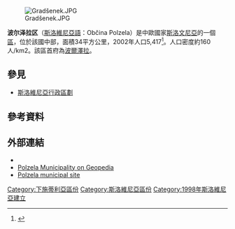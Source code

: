 {{expand|time=2017-03-08T12:33:37+00:00}}
[[File:Gradšenek.JPG|thumb]]

'''波尔泽拉区'''（[[斯洛維尼亞語|斯洛維尼亞語]]：Občina Polzela）是中歐國家[[斯洛文尼亞|斯洛文尼亞]]的一個[[斯洛維尼亞行政區劃|區]]，位於該國中部，面積34平方公里，2002年人口5,417<ref>{{Cite web |url=http://www.stat.si/popis2002/en/ |title=Statistical Office of the Republic of Slovenia, census of 2002 |access-date=2017-03-08 |archive-date=2016-12-18 |archive-url=https://web.archive.org/web/20161218144633/http://www.stat.si/popis2002/en/ |dead-url=no }}</ref>。人口密度約160人/km2。該區首府為[[波爾澤拉|波爾澤拉]]。

==參見==
*[[斯洛維尼亞行政區劃|斯洛維尼亞行政區劃]]

==參考資料==
{{Reflist}}

==外部連結==
*{{commonscat-inline|Polzela}}
* [http://www.geopedia.si/Geopedia_en.html?params=L408_F173_T973_vF_b4_x506878_y128760.5_s13 Polzela Municipality on Geopedia] {{Wayback|url=http://www.geopedia.si/Geopedia_en.html?params=L408_F173_T973_vF_b4_x506878_y128760.5_s13 |date=20160303225657 }}
* [http://www.polzela.si/ Polzela municipal site] {{Wayback|url=http://www.polzela.si/ |date=20210123102045 }}

{{Slovenia-geo-stub}}
{{DEFAULTSORT:Polzela}}
[[Category:下施蒂利亞區份|Category:下施蒂利亞區份]]
[[Category:斯洛維尼亞區份|Category:斯洛維尼亞區份]]
[[Category:1998年斯洛維尼亞建立|Category:1998年斯洛維尼亞建立]]